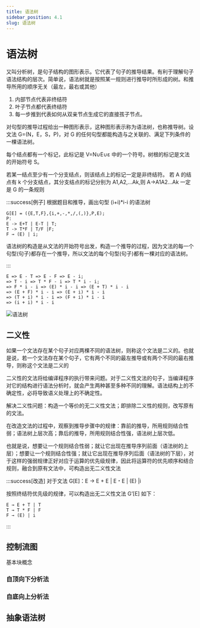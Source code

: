 ```yaml
---
title: 语法树
sidebar_position: 4.1
slug: 语法树
---
```


# 语法树

又叫分析树，是句子结构的图形表示。它代表了句子的推导结果。有利于理解句子语法结构的层次。简单说，语法树就是按照某一规则进行推导时所形成的树。和推导所用的顺序无关（最左，最右或其他）

1. 内部节点代表非终结符
2. 叶子节点都代表终结符
3. 每一步推到代表如何从双亲节点生成它的直接孩子节点。

对句型的推导过程给出一种图形表示，这种图形表示称为语法树，也称推导树。设文法 G=(N，E，S，P)，对 G 的任何句型都能构造与之关联的、满足下列条件的一棵语法树。

每个结点都有一个标记，此标记是 V=N∪E∪ε 中的一个符号。树根的标记是文法的开始符号 S。

若某一结点至少有一个分支结点，则该结点上的标记一定是非终结符。
若 A 的结点有 k 个分支结点，其分支结点的标记分别为 A1,A2,…Ak,则 A→A1A2…Ak 一定是 G 的一条规则

:::success[例子]
根据题目和推导，画出句型 (i+i)\*i-i 的语法树

```
G[E] = ({E,T,F},{i,+,-,*,/,(,)},P,E);
P:
E -> E+T | E-T | T;
T -> T*F | T/F |F;
F → (E) | i;
```

语法树的构造是从文法的开始符号出发，构造一个推导的过程，因为文法的每一个句型(句子)都存在一个推导，所以文法的每个句型(句子)都有一棵对应的语法树。

:::

```text title="最右推导"
E => E - T => E - F => E - i;
=> T - i => T * F - i => T * i - i;
=> F * i - i => (E) * i - i => (E + T) * i - i
=> (E + F) * i - i => (E + i) * i - i
=> (T + i) * i - i => (F + i) * i - i
=> (i + i) * i - i
```

![语法树](/res/语法树.png)

## 二义性

如果一个文法存在某个句子对应两棵不同的语法树，则称这个文法是二义的。也就是说，若一个文法存在某个句子，它有两个不同的最左推导或有两个不同的最右推导，则称这个文法是二义的

二义性的文法将给编译程序的执行带来问题。对于二义性文法的句子，当编译程序对它的结构进行语法分析时，就会产生两种甚至多种不同的理解。语法结构上的不确定性，必将导致语义处理上的不确定性。

解决二义性问题：构造一个等价的无二义性文法；即排除二义性的规则，改写原有的文法。

在改造文法的过程中，观察到推导步骤中的规律：靠前的推导，所用规则结合性弱；语法树上层次高；靠后的推导，所用规则结合性强，语法树上层次低。

也就是说，想要让一个规则结合性弱；就让它出现在推导序列前面（语法树的上层）；想要让一个规则结合性强；就让它出现在推导序列后面（语法树的下层），对于这样的强弱规律正好对应于运算的优先级规律，因此将运算符的优先顺序和结合规则，融合到原有文法中，可构造出无二义性文法

:::success[改造]
对于文法 G[E]：E → E + E | E﹡E | (E) |i

按照终结符优先级的规律，可以构造出无二义性文法 G’[E] 如下：

```
E → E + T | T
T → T * F | F
F → (E) | i
```

:::

## 控制流图

基本块概念

### 自顶向下分析法

### 自底向上分析法

## 抽象语法树
